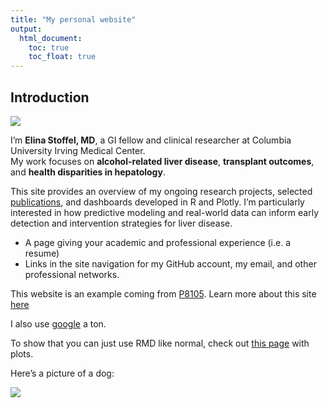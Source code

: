 ```yaml
---
title: "My personal website"
output: 
  html_document:
    toc: true
    toc_float: true
---
```


## Introduction
![](https://media.giphy.com/media/drXGoW1iudhKw/giphy.gif)



I'm **Elina Stoffel, MD**, a GI fellow and clinical researcher at Columbia University Irving Medical Center.  
My work focuses on **alcohol-related liver disease**, **transplant outcomes**, and **health disparities in hepatology**.

This site provides an overview of my ongoing research projects, selected [publications](publications.html), and dashboards developed in R and Plotly. I’m particularly interested in how predictive modeling and real-world data can inform early detection and intervention strategies for liver disease.


- A page giving your academic and professional experience (i.e. a resume)
- Links in the site navigation for my GitHub account, my email, and other professional networks.




This website is an example coming from [P8105](https://p8105.com/making_websites.html). Learn more about this site [here](about.html)

I also use [google](https://www.google.com/) a ton.

To show that you can just use RMD like normal, check out [this page](plots.html) with plots.


Here's a picture of a dog:

![](images/photo-1552053831-71594a27632d.jpeg)